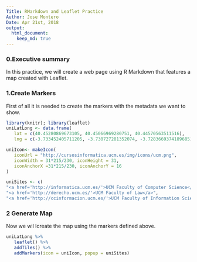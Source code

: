 ---
Title: RMarkdown and Leaflet Practice
Author: Jose Montero
Date: Apr 21st, 2018
output: 
  html_document:
    keep_md: true
---

### 0.Executive summary

In this practice, we will create a web page using R Markdown that features a map created with Leaflet.

### 1.Create Markers
First of all it is needed to create the markers with the metadata we want to show.

```{r markers, message = FALSE}
library(knitr); library(leaflet)
uniLatLong <- data.frame(
   lat = c(40.45280869673105, 40.45066969280751, 40.44570563511516),
   lng = c(-3.733452405711205, -3.730727281352074, -3.7283669374189685))

uniIcon<- makeIcon(
   iconUrl = "http://cursosinformatica.ucm.es/img/icons/ucm.png",
   iconWidth = 31*215/230, iconHeight = 31,
   iconAnchorX =31*215/230, iconAnchorY = 16
)

uniSites <- c(
"<a href='http://informatica.ucm.es/'>UCM Faculty of Computer Science</a>",
"<a href='http://derecho.ucm.es/'>UCM Faculty of Law</a>",
"<a href='http://ccinformacion.ucm.es/'>UCM Faculty of Information Science</a>")
```


### 2 Generate Map

Now we wil lcreate the map using the markers defined above.

```{r map}
uniLatLong %>%
   leaflet() %>%
   addTiles() %>%
   addMarkers(icon = uniIcon, popup = uniSites)
```
